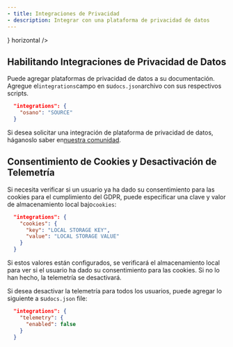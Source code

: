 ```yaml
---
- title: Integraciones de Privacidad
- description: Integrar con una plataforma de privacidad de datos
---
```


<CardGroup>
  <Card title="Osano" href="/es/integrations/privacy/osano" icon={<svg width="32" height="32" className="h-6 w-6" viewBox="0 0 256 256" fill="none" xmlns="http://www.w3.org/2000/svg"><path fillRule="evenodd" clipRule="evenodd" d="M128 256C198.692 256 256 198.692 256 128C256 57.3076 198.692 0 128 0C57.3076 0 0 57.3076 0 128C0 198.692 57.3076 256 128 256ZM128 192C163.346 192 192 163.346 192 128C192 92.6538 163.346 64 128 64C92.6538 64 64 92.6538 64 128C64 163.346 92.6538 192 128 192Z" fill="#7764FA"/></svg>} horizontal />
</CardGroup>

## Habilitando Integraciones de Privacidad de Datos

Puede agregar plataformas de privacidad de datos a su documentación. Agregue el`integrations`campo en su`docs.json`archivo con sus respectivos scripts.

```json
  "integrations": {
    "osano": "SOURCE"
  }
```

Si desea solicitar una integración de plataforma de privacidad de datos, háganoslo saber en[nuestra comunidad](https://mintlify.com/community).

## Consentimiento de Cookies y Desactivación de Telemetría

Si necesita verificar si un usuario ya ha dado su consentimiento para las cookies para el cumplimiento del GDPR, puede especificar una clave y valor de almacenamiento local bajo`cookies`:

```json
  "integrations": {
    "cookies": {
      "key": "LOCAL STORAGE KEY",
      "value": "LOCAL STORAGE VALUE"
    }
  }
```

Si estos valores están configurados, se verificará el almacenamiento local para ver si el usuario ha dado su consentimiento para las cookies. Si no lo han hecho, la telemetría se desactivará.

Si desea desactivar la telemetría para todos los usuarios, puede agregar lo siguiente a su`docs.json` file:

```json
  "integrations": {
    "telemetry": {
      "enabled": false
    }
  }
```
